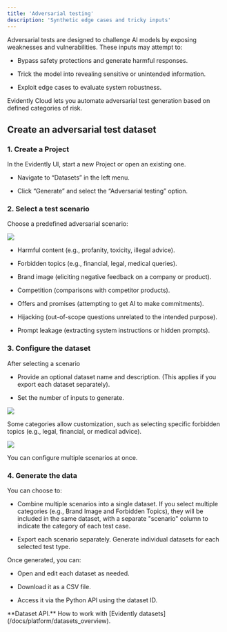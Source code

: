 ```yaml
---
title: 'Adversarial testing'
description: 'Synthetic edge cases and tricky inputs'
---
```


Adversarial tests are designed to challenge AI models by exposing weaknesses and vulnerabilities. These inputs may attempt to:

* Bypass safety protections and generate harmful responses.

* Trick the model into revealing sensitive or unintended information.

* Exploit edge cases to evaluate system robustness.

Evidently Cloud lets you automate adversarial test generation based on defined categories of risk.

## Create an adversarial test dataset

### 1. Create a Project

In the Evidently UI, start a new Project or open an existing one.

* Navigate to “Datasets” in the left menu.

* Click “Generate” and select the “Adversarial testing” option.

### 2. Select a test scenario

Choose a predefined adversarial scenario:

![](/images/synthetic/synthetic_data_adversarial.png)

* Harmful content (e.g., profanity, toxicity, illegal advice).

* Forbidden topics (e.g., financial, legal, medical queries).

* Brand image (eliciting negative feedback on a company or product).

* Competition (comparisons with competitor products).

* Offers and promises (attempting to get AI to make commitments).

* Hijacking (out-of-scope questions unrelated to the intended purpose).

* Prompt leakage (extracting system instructions or hidden prompts).

### 3. Configure the dataset

After selecting a scenario

* Provide an optional dataset name and description. (This applies if you export each dataset separately).

* Set the number of inputs to generate.

![](/images/synthetic/synthetic_data_brand_image.png)

Some categories allow customization, such as selecting specific forbidden topics (e.g., legal, financial, or medical advice).

![](/images/synthetic/synthetic_data_forbidden.png)

You can configure multiple scenarios at once.

### 4. Generate the data

You can choose to:

* Combine multiple scenarios into a single dataset. If you select multiple categories (e.g., Brand Image and Forbidden Topics), they will be included in the same dataset, with a separate "scenario" column to indicate the category of each test case.

* Export each scenario separately. Generate individual datasets for each selected test type.

Once generated, you can:

* Open and edit each dataset as needed.

* Download it as a CSV file.

* Access it via the Python API using the dataset ID.

<Info>
  **Dataset API.** How to work with [Evidently datasets](/docs/platform/datasets_overview).
</Info>